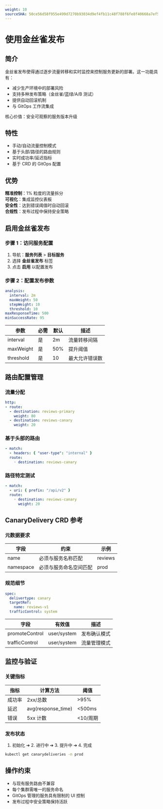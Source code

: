 ```yaml
---
weight: 10
sourceSHA: 50ce56d58f955e499d7270b93034d9ef4fb11c48f788f6fe8f40668a7ef5fa59
---
```


# 使用金丝雀发布

## 简介

金丝雀发布使得通过逐步流量转移和实时监控来控制服务更新的部署。这一功能具有：

- 减少生产环境中的部署风险
- 支持多种发布策略（金丝雀/蓝绿/A/B 测试）
- 提供自动回滚机制
- 与 GitOps 工作流集成

核心价值：安全可观察的服务版本升级

## 特性

- 手动/自动流量控制模式
- 基于头部/路径的路由规则
- 实时成功率/延迟指标
- 基于 CRD 的 GitOps 配置

## 优势

**精准控制**：1% 粒度的流量拆分  
**可视化**：集成监控仪表板  
**安全性**：达到错误阈值时自动回滚  
**合规性**：发布过程中保持安全策略  

## 启用金丝雀发布

### 步骤 1：访问服务配置

1. 导航：**服务列表** > **目标服务**
2. 选择 **金丝雀发布** 标签
3. 点击 **启用** 以配置发布

### 步骤 2：配置发布参数

```yaml
analysis:
  interval: 2m
  maxWeight: 50
  stepWeight: 10
  threshold: 10
maxResponseTime: 500
minSuccessRate: 95
```

| 参数       | 必需   | 默认   | 描述                      |
| ---------- | ------ | ------ | ------------------------- |
| interval   | 是     | 2m     | 流量转移间隔            |
| maxWeight  | 是     | 50%    | 提升阈值                 |
| threshold  | 是     | 10     | 最大允许错误数           |

## 路由配置管理

### 流量分配

```yaml
http:
- route:
  - destination: reviews-primary
    weight: 80
  - destination: reviews-canary
    weight: 20
```

### 基于头部的路由

```yaml
- match:
  - headers: { "user-type": "internal" }
  route:
    ◦ destination: reviews-canary
```

### 路径特定测试

```yaml
- match:
  - uri: { prefix: "/api/v2" }
  route:
    ◦ destination: reviews-canary
      weight: 20
```

## CanaryDelivery CRD 参考

### 元数据要求

| 字段       | 约束                     | 示例     |
| ---------- | ------------------------ | -------- |
| name       | 必须与服务名称匹配      | reviews  |
| namespace  | 必须与服务命名空间匹配  | prod     |

### 规范细节

```yaml
spec:
  delivertype: canary
  targetRef:
    name: reviews-v1
  trafficControl: system
```

| 字段            | 有效值          | 描述                        |
| --------------- | --------------- | --------------------------- |
| promoteControl  | user/system     | 发布确认模式               |
| trafficControl  | user/system     | 流量管理模式               |

## 监控与验证

### 关键指标

| 指标         | 计算方法            | 阈值        |
| ------------ | ------------------- | ----------- |
| 成功率      | 2xx/总数            | >95%        |
| 延迟        | avg(response\_time) | \<500ms      |
| 错误        | 5xx 计数           | \<10/周期    |

### 发布状态

1. 初始化 ➔ 2. 进行中 ➔ 3. 提升中 ➔ 4. 完成

```bash
kubectl get canarydeliveries -n prod
```

## 操作约束

- 与现有服务路由不兼容
- 每个集群需唯一的服务命名
- GitOps 管理的服务具有限制的 UI 控制
- 发布过程中安全策略保持活跃
